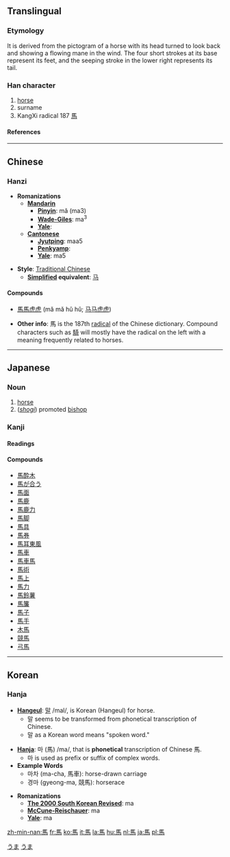 {{see|马}}

==Translingual==
{{Han stroke|[http://www.edu.tw/EDU_WEB/EDU_MGT/MANDR/EDU6300001/allbook/bishuen/p203b.htm?open]}}
===Etymology===
It is derived from the pictogram of a horse with its head turned to look back and showing a flowing mane in the wind. The four short strokes at its base represent its feet, and the seeping stroke in the lower right represents its tail.
===Han character===
{{Han char|rn=187|rad=馬|as=00|sn=10|four=7132<sub>7</sub>|canj=尸手尸火 (SQSF)}}
#  [[horse]]
#   surname
#   KangXi radical 187 [[Wiktionary:Chinese radical index 馬|馬]]
====References====
{{Han ref|kx=1433.010|dkj=44572|dj=1956.340|hdz=74539.010|uh=99AC|ud=39340|bh=B0A8|bd=45224}}
----

==Chinese==
===Hanzi===


* '''Romanizations'''
** '''[[Mandarin]]'''
*** '''[[Pinyin]]''': mǎ (ma3)
*** '''[[Wade-Giles]]''': ma<sup>3</sup>
*** '''[[Yale]]''': 
** '''[[Cantonese]]'''
*** '''[[Jyutping]]''': maa5
*** '''[[Penkyamp]]''': 
*** '''[[Yale]]''': ma5

* '''Style''': [[Traditional Chinese]] 
** '''[[Simplified Chinese|Simplified]] equivalent''': [[马]]

====Compounds====
*[[馬馬虎虎]] (mǎ mǎ hǔ hǔ; [[马马虎虎]])

* '''Other info''': 馬 is the 187th [[Wiktionary:Chinese radical index|radical]] of the Chinese dictionary.  Compound characters such as [[騎]] will mostly have the radical on the left with a meaning frequently related to horses.
----

== Japanese ==
[[Category:1000_Japanese_basic_words|うま]]


===Noun===
{{ja-noun|k|hira=うま|rom=uma}}
# [[horse]]
# (''[[shogi]]'') promoted [[bishop]]

===Kanji===
{{ja-kanji|grade=|rs=馬00|simple=}}
====Readings====
{{ja-readings|on=[[ば]] (ba), [[め]] (me), [[ま]] (ma)|kun=[[うま]] (uma), [[ま]] (ma)}}

====Compounds====
*[[馬酔木]]
*[[馬が合う]]
*[[馬面]]
*[[馬鹿]]
*[[馬鹿力]]
*[[馬脚]]
*[[馬具]]
*[[馬券]]
*[[馬耳東風]]
*[[馬車]]
*[[馬車馬]]
*[[馬術]]
*[[馬上]]
*[[馬力]]
*[[馬鈴薯]]
*[[馬簾]]
*[[馬子]]
*[[馬手]]
*[[木馬]]
*[[競馬]]
*[[弓馬]]

[[Category:ja:Mammals|うま]]
----

==Korean==
===Hanja===

* '''[[Hangeul]]''': [[말]] /mal/, is Korean (Hangeul) for horse.
** 말 seems to be transformed from phonetical transcription of Chinese.
** 말 as a Korean word means "spoken word."

* '''[[Hanja]]''': 마 (馬) /ma/, that is '''phonetical''' transcription of Chinese 馬.
** 마 is used as prefix or suffix of complex words.
* '''Example Words'''
** 마차 (ma-cha, 馬車): horse-drawn carriage
** 경마 (gyeong-ma, 競馬): horserace

* '''Romanizations'''
** '''[[The 2000 South Korean Revised Romanization|The 2000 South Korean Revised]]''': ma
** '''[[McCune-Reischauer]]''': ma
** '''[[Yale]]''': ma





[[zh-min-nan:馬]]
[[fr:馬]]
[[ko:馬]]
[[it:馬]]
[[la:馬]]
[[hu:馬]]
[[nl:馬]]
[[ja:馬]]
[[pl:馬]]